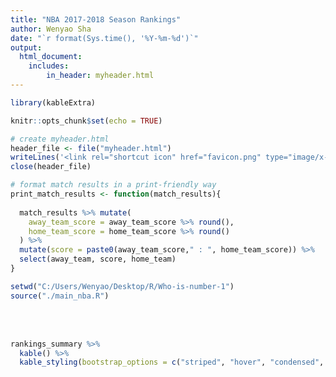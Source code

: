 ```yaml
---
title: "NBA 2017-2018 Season Rankings"
author: Wenyao Sha
date: "`r format(Sys.time(), '%Y-%m-%d')`"
output: 
  html_document:
    includes:
        in_header: myheader.html
---
```


```r
library(kableExtra)

knitr::opts_chunk$set(echo = TRUE)

# create myheader.html
header_file <- file("myheader.html")
writeLines('<link rel="shortcut icon" href="favicon.png" type="image/x-icon">', header_file)
close(header_file)

# format match results in a print-friendly way
print_match_results <- function(match_results){
  
  match_results %>% mutate(
    away_team_score = away_team_score %>% round(),
    home_team_score = home_team_score %>% round()
  ) %>% 
  mutate(score = paste0(away_team_score," : ", home_team_score)) %>% 
  select(away_team, score, home_team)
}

setwd("C:/Users/Wenyao/Desktop/R/Who-is-number-1")
source("./main_nba.R")
```

<br><br>

```r
rankings_summary %>% 
  kable() %>%
  kable_styling(bootstrap_options = c("striped", "hover", "condensed", "responsive"), full_width = T)
```

<br><br>
